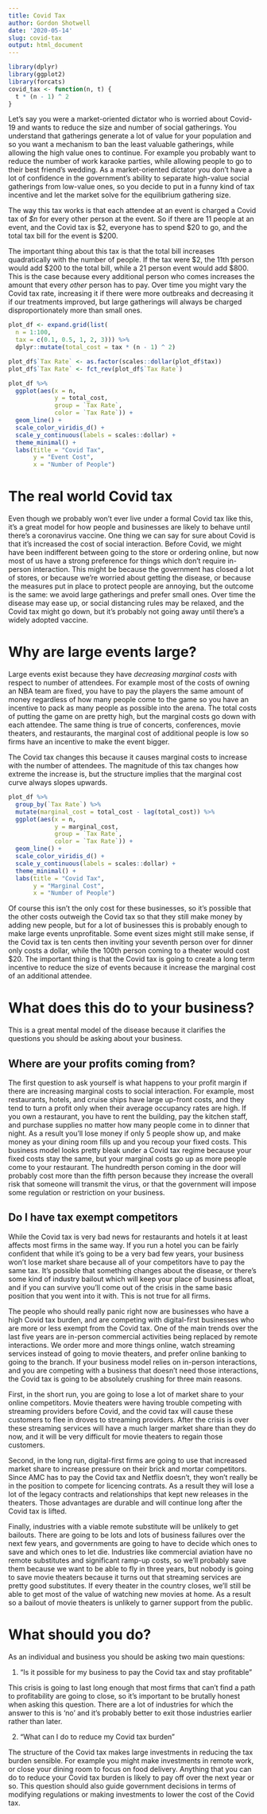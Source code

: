 ```yaml
---
title: Covid Tax
author: Gordon Shotwell
date: '2020-05-14'
slug: covid-tax
output: html_document
---
```

```r
library(dplyr)
library(ggplot2)
library(forcats)
covid_tax <- function(n, t) {
  t * (n - 1) ^ 2
}
```

Let's say you were a market-oriented dictator who is worried about Covid-19 and wants to reduce the size and number of social gatherings. 
You understand that gatherings generate a lot of value for your population and so you want a mechanism to ban the least valuable gatherings, while allowing the high value ones to continue. 
For example you probably want to reduce the number of work karaoke parties, while allowing people to go to their best friend's wedding.
As a market-oriented dictator you don't have a lot of confidence in the government's ability to separate high-value social gatherings from low-value ones, so you decide to put in a funny kind of tax incentive and let the market solve for the equilibrium gathering size. 

The way this tax works is that each attendee at an event is charged a Covid tax of _$n_ for every other person at the event.
So if there are 11 people at an event, and the Covid tax is $2, everyone has to spend $20 to go, and the total tax bill for the event is $200. 

The important thing about this tax is that the total bill increases quadratically with the number of people. 
If the tax were $2, the 11th person would add $200 to the total bill, while a 21 person event would add $800.
This is the case because every additional person who comes increases the amount that every _other_ person has to pay.
Over time you might vary the Covid tax rate, increasing it if there were more outbreaks and decreasing it if our treatments improved, but large gatherings will always be charged disproportionately more than small ones.

```r
plot_df <- expand.grid(list(
  n = 1:100, 
  tax = c(0.1, 0.5, 1, 2, 3))) %>% 
  dplyr::mutate(total_cost = tax * (n - 1) ^ 2)

plot_df$`Tax Rate` <- as.factor(scales::dollar(plot_df$tax))
plot_df$`Tax Rate` <- fct_rev(plot_df$`Tax Rate`)

plot_df %>% 
  ggplot(aes(x = n, 
             y = total_cost, 
             group = `Tax Rate`, 
             color = `Tax Rate`)) +
  geom_line() +
  scale_color_viridis_d() +
  scale_y_continuous(labels = scales::dollar) +
  theme_minimal() +
  labs(title = "Covid Tax",
       y = "Event Cost",
       x = "Number of People")
```


# The real world Covid tax

Even though we probably won't ever live under a formal Covid tax like this, 
it's a great model for how people and businesses are likely to behave until there's a coronavirus  vaccine. 
One thing we can say for sure about Covid is that it's increased the cost of social interaction. 
Before Covid, we might have been indifferent between going to the store or ordering online, 
but now most of us have a strong preference for things which don't require in-person interaction. 
This might be because the government has closed a lot of stores, or because we're worried about getting the disease, or because the measures put in place to protect people are annoying, but the outcome is the same: we avoid large gatherings and prefer small ones.
Over time the disease may ease up, or social distancing rules may be relaxed, and the Covid tax might go down, but it's probably not going away until there's a widely adopted vaccine.

# Why are large events large?

Large events exist because they have _decreasing marginal costs_ with respect to number of attendees. 
For example most of the costs of owning an NBA team are fixed, 
you have to pay the players the same amount of money regardless of how many people come to the game so you have an incentive to pack as many people as possible into the arena.
The total costs of putting the game on are pretty high, but the marginal costs go down with each attendee. 
The same thing is true of concerts, conferences, movie theaters, and restaurants, the marginal cost of additional people is low so firms have an incentive to make the event bigger. 

The Covid tax changes this because it causes marginal costs to increase with the number of attendees. 
The magnitude of this tax changes how extreme the increase is, but the structure implies that the marginal cost curve always slopes upwards.

```r
plot_df %>% 
  group_by(`Tax Rate`) %>% 
  mutate(marginal_cost = total_cost - lag(total_cost)) %>% 
  ggplot(aes(x = n, 
             y = marginal_cost, 
             group = `Tax Rate`, 
             color = `Tax Rate`)) +
  geom_line() +
  scale_color_viridis_d() +
  scale_y_continuous(labels = scales::dollar) +
  theme_minimal() +
  labs(title = "Covid Tax",
       y = "Marginal Cost",
       x = "Number of People")
```

Of course this isn't the only cost for these businesses, so it's possible that the other costs outweigh the Covid tax so that they still make money by adding new people, but for a lot of businesses this is probably enough to make large events unprofitable.
Some event sizes might still make sense, if the Covid tax is ten cents then inviting your seventh person over for dinner only costs a dollar, while the 100th person coming to a theater would cost $20. 
The important thing is that the Covid tax is going to create a long term incentive to reduce the size of events because it increase the marginal cost of an additional attendee.

# What does this do to your business?

This is a great mental model of the disease because it clarifies the questions you should be asking about your business.

## Where are your profits coming from?

The first question to ask yourself is what happens to your profit margin if there are increasing marginal costs to social interaction. 
For example, most restaurants, hotels, and cruise ships have large up-front costs, and they tend to turn a profit only when their average occupancy rates are high. 
If you own a restaurant, you have to rent the building, pay the kitchen staff, and purchase supplies no matter how many people come in to dinner that night. 
As a result you'll lose money if only 5 people show up, and make money as your dining room fills up and you recoup your fixed costs. 
This business model looks pretty bleak under a Covid tax regime because your fixed costs stay the same, but your marginal costs go up as more people come to your restaurant. 
The hundredth person coming in the door will probably cost more than the fifth person because they increase the overall risk that someone will transmit the virus, or that the government will impose some regulation or restriction on your business. 

## Do I have tax exempt competitors

While the Covid tax is very bad news for restaurants and hotels it at least affects most firms in the same way. 
If you run a hotel you can be fairly confident that while it's going to be a very bad few years, your business won't lose market share because all of your competitors have to pay the same tax.
It's possible that something changes about the disease, or there's some kind of industry bailout which will keep your place of business afloat, and if you can survive you'll come out of the crisis in the same basic position that you went into it with. This is not true for all firms. 

The people who should really panic right now are businesses who have a high Covid tax burden, and are competing with digital-first businesses who are more or less exempt from the Covid tax. 
One of the main trends over the last five years are in-person commercial activities being replaced by remote interactions. 
We order more and more things online, watch streaming services instead of going to movie theaters, and prefer online banking to going to the branch.
If your business model relies on in-person interactions, and you are competing with a business that doesn't need those interactions, the Covid tax is going to be absolutely crushing for three main reasons. 

First, in the short run, you are going to lose a lot of market share to your online competitors. 
Movie theaters were having trouble competing with streaming providers before Covid, and the covid tax will cause these customers to flee in droves to streaming providers. 
After the crisis is over these streaming services will have a much larger market share than they do now, and it will be very difficult for movie theaters to regain those customers.

Second, in the long run, digital-first firms are going to use that increased market share to increase pressure on their brick and mortar competitors. 
Since AMC has to pay the Covid tax and Netflix doesn't, they won't really be in the position to compete for licencing contrats.
As a result they will lose a lot of the legacy contracts and relationships that kept new releases in the theaters. 
Those advantages are durable and will continue long after the Covid tax is lifted. 

Finally, industries with a viable remote substitute will be unlikely to get bailouts. 
There are going to be lots and lots of business failures over the next few years, and governments are going to have to decide which ones to save and which ones to let die. 
Industries like commercial aviation have no remote substitutes and significant ramp-up costs, so we'll probably save them because we want to be able to fly in three years, 
but nobody is going to save movie theaters because it turns out that streaming services are pretty good substitutes.
If every theater in the country closes, we'll still be able to get most of the value of watching new movies at home.
As a result so a bailout of movie theaters is unlikely to garner support from the public.

# What should you do?

As an individual and business you should be asking two main questions:

1) "Is it possible for my business to pay the Covid tax and stay profitable"

This crisis is going to last long enough that most firms that can't find a path to profitability are going to close, so it's important to be brutally honest when asking this question.
There are a lot of industries for which the answer to this is 'no' and it's probably better to exit those industries earlier rather than later. 

2) "What can I do to reduce my Covid tax burden"

The structure of the Covid tax makes large investments in reducing the tax burden sensible.
For example you might make investments in remote work, or close your dining room to focus on food delivery.
Anything that you can do to reduce your Covid tax burden is likely to pay off over the next year or so.
This question should also guide government decisions in terms of modifying regulations or making investments to lower the cost of the Covid tax.


